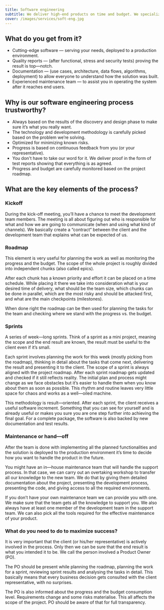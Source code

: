 ```yaml
---
title: Software engineering
subtitle: We deliver high-end products on time and budget. We specialize in delivering mission-critical systems requiring high security standards. 
cover: /images/services/soft-eng.jpg
---
```


## What do you get from it?

- Cutting-edge software — serving your needs, deployed to a production environment.
- Quality reports — (after functional, stress and security tests) proving the result is top—notch.
- Documentation — (use cases, architecture, data flows, algorithms, deployment) to allow everyone to understand how the solution was built.
- Experienced maintenance team — to assist you in operating the system after it reaches end users.

<Divider/>

## Why is our software engineering process trustworthy?

- Always based on the results of the discovery and design phase to make sure it’s what you really want.
- The technology and development methodology is carefully picked based on the problem we’re solving.
- Optimized for minimizing known risks.
- Progress is based on continuous feedback from you (or your representative).
- You don't have to take our word for it. We deliver proof in the form of test reports showing that everything is as agreed.
- Progress and budget are carefully monitored based on the project roadmap.

<Divider />

## What are the key elements of the process?

### Kickoff

During the kick-off meeting, you’ll have a chance to meet the development team members. The meeting is all about figuring out who is responsible for what and how we are going to communicate (when and using what kind of channels). We basically create a “contract“ between the client and the development team that explains what can be expected of us.

### Roadmap

This element is very useful for planning the work as well as monitoring the progress and the budget. The scope of the whole project is roughly divided into independent chunks (also called epics).

After each chunk has a known priority and effort it can be placed on a time schedule. While placing it there we take into consideration what is your desired time of delivery, what should be the team size, which chunks can be done in parallel, which are the most risky and should be attacked first, and what are the main checkpoints (milestones).

When done right the roadmap can be then used for planning the tasks for the team and checking where we stand with the progress vs. the budget.

### Sprints

A series of week—long sprints. Think of a sprint as a mini project, meaning the scope and the end result are known, the result must be useful to the client even if it’s small.

Each sprint involves planning the work for this week (mostly picking from the roadmap), thinking in detail about the tasks that come next, delivering the result and presenting it to the client. The scope of a sprint is always aligned with the project roadmap. After each sprint roadmap gets updated and checked if it still reflects reality. The initial plan and process might change as we face obstacles but it’s easier to handle them when you know about them as soon as possible. This rhythm and routine leaves very little space for chaos and works as a well—oiled machine.

This methodology is result—oriented. After each sprint, the client receives a useful software increment. Something that you can see for yourself and is already useful or makes you sure you are one step further into achieving the final goal. For a complete package, the software is also backed by new documentation and test results.

### Maintenance or hand—off

After the team is done with implementing all the planned functionalities and the solution is deployed to the production environment it’s time to decide how you want to handle the product in the future.

You might have an in—house maintenance team that will handle the support process. In that case, we can carry out an overtaking workshop to transfer all our knowledge to the new team. We do that by giving them detailed documentation about the project, presenting the development process, presenting the code, and giving access to all the required environments.

If you don’t have your own maintenance team we can provide you with one. We make sure that the team gets all the knowledge to support you. We also always have at least one member of the development team in the support team. We can also pick all the tools required for the effective maintenance of your product.

### What do you need to do to maximize success?

It is very important that the client (or his/her representative) is actively involved in the process. Only then we can be sure that the end result is what you intended it to be. We call the person involved a Product Owner (PO).

The PO should be present while planning the roadmap, planning the work for a sprint, reviewing sprint results and analysing the tasks in detail. This basically means that every business decision gets consulted with the client representative, with no surprises.

The PO is also informed about the progress and the budget consumption level. Requirements change and some risks materialise. This all affects the scope of the project. PO should be aware of that for full transparency.
